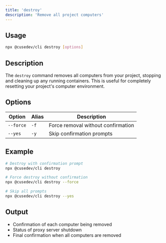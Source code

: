 ```yaml
---
title: 'destroy'
description: 'Remove all project computers'
---
```


## Usage

```bash
npx @cusedev/cli destroy [options]
```

## Description

The `destroy` command removes all computers from your project, stopping and cleaning up any running containers. This is useful for completely resetting your project's computer environment.

## Options

| Option | Alias | Description |
| --- | --- | --- |
| `--force` | `-f` | Force removal without confirmation |
| `--yes` | `-y` | Skip confirmation prompts |

## Example

```bash
# Destroy with confirmation prompt
npx @cusedev/cli destroy

# Force destroy without confirmation
npx @cusedev/cli destroy --force

# Skip all prompts
npx @cusedev/cli destroy --yes
```

## Output

- Confirmation of each computer being removed
- Status of proxy server shutdown
- Final confirmation when all computers are removed
